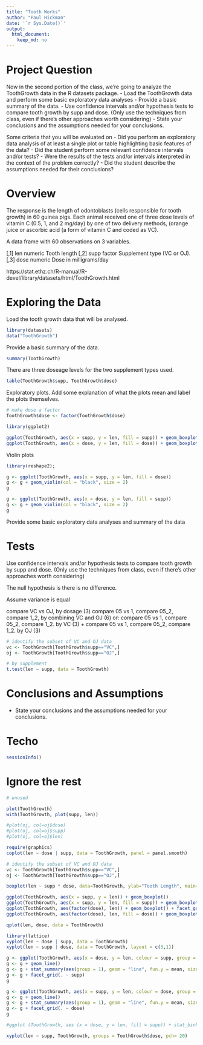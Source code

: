 ```yaml
---
title: "Tooth Works"
author: "Paul Hickman"
date: '`r Sys.Date()`'
output:
  html_document:
    keep_md: no
---
```


# Project Question

Now in the second portion of the class, we're going to analyze the ToothGrowth data in the R datasets package. 
- Load the ToothGrowth data and perform some basic exploratory data analyses 
- Provide a basic summary of the data.
- Use confidence intervals and/or hypothesis tests to compare tooth growth by supp and dose. (Only use the techniques from class, even if there's other approaches worth considering)
- State your conclusions and the assumptions needed for your conclusions. 

Some criteria that you will be evaluated on
- Did you  perform an exploratory data analysis of at least a single plot or table highlighting basic features of the data?
- Did the student perform some relevant confidence intervals and/or tests?
- Were the results of the tests and/or intervals interpreted in the context of the problem correctly? 
- Did the student describe the assumptions needed for their conclusions?

# Overview

The response is the length of odontoblasts (cells responsible for tooth growth) in 60 guinea pigs. Each animal received one of three dose levels of vitamin C (0.5, 1, and 2 mg/day) by one of two delivery methods, (orange juice or ascorbic acid (a form of vitamin C and coded as VC).

A data frame with 60 observations on 3 variables.

[,1]	len	numeric	Tooth length
[,2]	supp	factor	Supplement type (VC or OJ).
[,3]	dose	numeric	Dose in milligrams/day

https://stat.ethz.ch/R-manual/R-devel/library/datasets/html/ToothGrowth.html

# Exploring the Data

Load the tooth growth data that will be analysed.

```r
library(datasets)
data("ToothGrowth")
```

Provide a basic summary of the data.

```r
summary(ToothGrowth)
```

There are three doseage levels for the two supplement types used.

```r
table(ToothGrowth$supp, ToothGrowth$dose)
```

Exploratory plots.  Add some explanation of what the plots mean and label the plots themselves.

```r
# make dose a factor
ToothGrowth$dose <- factor(ToothGrowth$dose)

library(ggplot2)

ggplot(ToothGrowth, aes(x = supp, y = len, fill = supp)) + geom_boxplot() + facet_wrap(~dose)
ggplot(ToothGrowth, aes(x = dose, y = len, fill = dose)) + geom_boxplot() + facet_grid(~supp)
```

Violin plots

```r
library(reshape2);

g <- ggplot(ToothGrowth, aes(x = supp, y = len, fill = dose))
g <- g + geom_violin(col = "black", size = 2)
g

g <- ggplot(ToothGrowth, aes(x = dose, y = len, fill = supp))
g <- g + geom_violin(col = "black", size = 2)
g
```

Provide some basic exploratory data analyses and summary of the data

# Tests

Use confidence intervals and/or hypothesis tests to compare tooth growth by supp and dose. (Only use the techniques from class, even if there's other approaches worth considering)

The null hypothesis is there is no difference.

Assume variance is equal

compare VC vs OJ, by dosage (3)
compare 05 vs 1, compare 05_2, compare 1_2, by combining VC and OJ (6)
or:
compare 05 vs 1, compare 05_2, compare 1_2. by VC  (3) + 
compare 05 vs 1, compare 05_2, compare 1_2. by OJ  (3) 


```r
# identify the subset of VC and OJ data
vc <- ToothGrowth[ToothGrowth$supp=="VC",]
oj <- ToothGrowth[ToothGrowth$supp=="OJ",]

# by supplement
t.test(len ~ supp, data = ToothGrowth)
```

# Conclusions and Assumptions

- State your conclusions and the assumptions needed for your conclusions.

# Techo
```r
sessionInfo()
```

# Ignore the rest

```r
# unused

plot(ToothGrowth)
with(ToothGrowth, plot(supp, len))

#plot(oj, col=oj$dose)
#plot(oj, col=oj$supp)
#plot(oj, col=oj$len)

require(graphics)
coplot(len ~ dose | supp, data = ToothGrowth, panel = panel.smooth)

# identify the subset of VC and OJ data
vc <- ToothGrowth[ToothGrowth$supp=="VC",]
oj <- ToothGrowth[ToothGrowth$supp=="OJ",]

boxplot(len ~ supp * dose, data=ToothGrowth, ylab="Tooth Length", main="Boxplots of Tooth Growth Data")

ggplot(ToothGrowth, aes(x = supp, y = len)) + geom_boxplot()
ggplot(ToothGrowth, aes(x = supp, y = len, fill = supp)) + geom_boxplot()
ggplot(ToothGrowth, aes(factor(dose), len)) + geom_boxplot() + facet_grid(.~supp)
ggplot(ToothGrowth, aes(factor(dose), len, fill = dose)) + geom_boxplot() + facet_grid(.~supp)

qplot(len, dose, data = ToothGrowth)

library(lattice)
xyplot(len ~ dose | supp, data = ToothGrowth)
xyplot(len ~ supp | dose, data = ToothGrowth, layout = c(3,1))

g <- ggplot(ToothGrowth, aes(x = dose, y = len, colour = supp, group = supp))
g <- g + geom_line()
g <- g + stat_summary(aes(group = 1), geom = "line", fun.y = mean, size = 1, col = "black")
g <- g + facet_grid(. ~ supp)
g

g <- ggplot(ToothGrowth, aes(x = supp, y = len, colour = dose, group = dose))
g <- g + geom_line()
g <- g + stat_summary(aes(group = 1), geom = "line", fun.y = mean, size = 1, col = "black")
g <- g + facet_grid(. ~ dose)
g

#ggplot (ToothGrowth, aes (x = dose, y = len, fill = supp)) + stat_binhex (bins=5, aes (alpha = ..count..)) + facet_grid (. ~ Species)

xyplot(len ~ supp, ToothGrowth, groups = ToothGrowth$dose, pch= 20)
```

